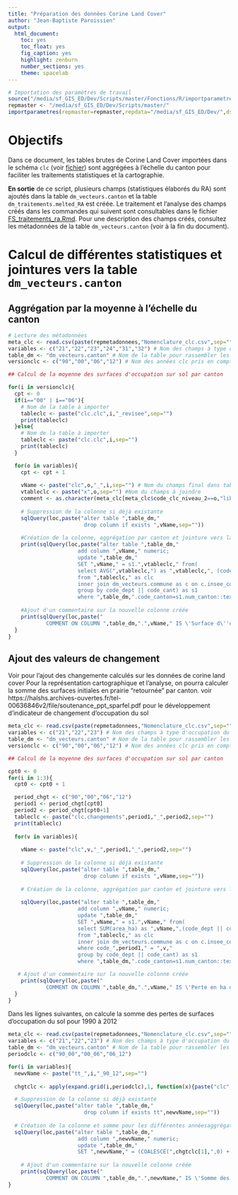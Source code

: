 ```yaml
---
title: "Préparation des données Corine Land Cover"
author: "Jean-Baptiste Paroissien"
output:
  html_document:
    toc: yes
    toc_float: yes
    fig_caption: yes
    highlight: zenburn
    number_sections: yes
    theme: spacelab  
---
```


```r
# Importation des paramètres de travail
source("/media/sf_GIS_ED/Dev/Scripts/master/Fonctions/R/importparametres.R")
repmaster <- "/media/sf_GIS_ED/Dev/Scripts/master/"
importparametres(repmaster=repmaster,repdata="/media/sf_GIS_ED/Dev/",dsn="PG:dbname='sol_elevage' host='localhost' port='5432' user='jb'")
```

# Objectifs

Dans ce document, les tables brutes de Corine Land Cover importées dans le schéma `clc` (voir [fichier](https://github.com/GisEDSol/Carbo_elevage/tree/master/Fichiers_suivis/BDD/Suivis/FS_bdd_brute.Rmd)) sont aggrégées à l'échelle du canton pour faciliter les traitements statistiques et la cartographie.

**En sortie** de ce script, plusieurs champs (statistiques élaborés du RA) sont ajoutés dans la table `dm_vecteurs.canton` et la table `dm_traitements.melted_RA` est créée. Le traitement et l'analyse des champs créés dans les commandes qui suivent sont consultables dans le fichier [FS_traitements_ra.Rmd](https://github.com/GisEDSol/Carbo_elevage/tree/master/Fichiers_suivis/Traitements/Suivis/FS_traitements_ra.Rmd).
Pour une description des champs créés, consultez les métadonnées de la table `dm_vecteurs.canton` (voir à la fin du document).

# Calcul de différentes statistiques et jointures vers la table `dm_vecteurs.canton`

## Aggrégation par la moyenne à l'échelle du canton

```r
# Lecture des métadonnées
meta_clc <- read.csv(paste(repmetadonnees,"Nomenclature_clc.csv",sep=""),sep=";",header=TRUE)
variables <- c("21","22","23","24","31","32") # Nom des champs à type d'occupation du sol à importer
table_dm <- "dm_vecteurs.canton" # Nom de la table pour rassembler les calculs (vers le schéma dm_vecteurs)
versionclc <- c("90","00","06","12") # Nom des années clc pris en compte

## Calcul de la moyenne des surfaces d'occupation sur sol par canton

for(i in versionclc){
  cpt <- 0
  if(i=="00" | i=="06"){
    # Nom de la table à importer
    tableclc <- paste("clc.clc",i,"_revisee",sep="")
    print(tableclc)
  }else{
    # Nom de la table à importer
    tableclc <- paste("clc.clc",i,sep="")
    print(tableclc)
  }

  for(o in variables){
    cpt <- cpt + 1
    
    vName <- paste("clc",o,"_",i,sep="") # Nom du champs final dans table_dm
    vtableclc <- paste("x",o,sep="") #Nom du champs à joindre
    comment <- as.character(meta_clc[meta_clc$code_clc_niveau_2==o,"libelle"])
    
    # Suppression de la colonne si déjà existante
    sqlQuery(loc,paste("alter table ",table_dm,"
                        drop column if exists ",vName,sep=""))
    
    #Création de la colonne, aggrégation par canton et jointure vers la table canton 
    print(sqlQuery(loc,paste("alter table ",table_dm,"
                      add column ",vName," numeric;
                      update ",table_dm,"
                      SET ",vName," = s1.",vtableclc," from(
                      select AVG(",vtableclc,") as ",vtableclc,", (code_dept || code_cant) as num_canton
                      from ",tableclc," as clc
                      inner join dm_vecteurs.commune as c on c.insee_com=clc.num_com
                      group by code_dept || code_cant) as s1
                      where ",table_dm,".code_canton=s1.num_canton::text",sep="")))
    
    #Ajout d'un commentaire sur la nouvelle colonne créée
    print(sqlQuery(loc,paste("
	        COMMENT ON COLUMN ",table_dm,".",vName," IS \'Surface d\''occupation du sol en hectare du libellé CLC version ",i," : ",comment,"\';",sep="")))
  }
}

```

## Ajout des valeurs de changement

Voir pour l'ajout des changemente calculés sur les données de corine land cover
Pour la représentation cartographique et l'analyse, on pourra calculer la somme des surfaces initiales en prairie "retournée" par canton.
voir https://halshs.archives-ouvertes.fr/tel-00636846v2/file/soutenance_ppt_sparfel.pdf pour le développement d'indicateur de changement d'occupation du sol

```r

meta_clc <- read.csv(paste(repmetadonnees,"Nomenclature_clc.csv",sep=""),sep=";",header=TRUE)
variables <- c("21","22","23") # Nom des champs à type d'occupation du sol à importer (21	Terres arables,22	Cultures permanentes, 23	Prairies)
table_dm <- "dm_vecteurs.canton" # Nom de la table pour rassembler les calculs (vers le schéma dm_vecteurs)
versionclc <- c("90","00","06","12") # Nom des années clc pris en compte

## Calcul de la moyenne des surfaces d'occupation sur sol par canton

cpt0 <- 0
for(i in 1:3){
  cpt0 <- cpt0 + 1

  period_chgt <- c("90","00","06","12")
  period1 <- period_chgt[cpt0]
  period2 <- period_chgt[cpt0+1]
  tableclc <- paste("clc.changements",period1,"_",period2,sep="")
  print(tableclc)
  
  for(v in variables){
    
    vName <- paste("clc",v,"_",period1,"_",period2,sep="")
    
    # Suppression de la colonne si déjà existante
    sqlQuery(loc,paste("alter table ",table_dm,"
                        drop column if exists ",vName,sep=""))
    
    # Création de la colonne, aggrégation par canton et jointure vers la table canton 
    
    sqlQuery(loc,paste("alter table ",table_dm,"
                      add column ",vName," numeric;
                      update ",table_dm,"
                      SET ",vName," = s1.",vName," from(
                      select SUM(area_ha) as ",vName,",(code_dept || code_cant) as num_canton
                      from ",tableclc," as clc
                      inner join dm_vecteurs.commune as c on c.insee_com=clc.num_com
                      where code_",period1," = ",v,"
                      group by code_dept || code_cant) as s1
                      where ",table_dm,".code_canton=s1.num_canton::text",sep=""))

   # Ajout d'un commentaire sur la nouvelle colonne créée
    print(sqlQuery(loc,paste("
	        COMMENT ON COLUMN ",table_dm,".",vName," IS \'Perte en ha de l\''occupation du sol ",v," entre l\''année ",period1," et l\''année ",period2,"\';",sep="")))
  }
}
```

Dans les lignes suivantes, on calcule la somme des pertes de surfaces d'occupation du sol pour 1990 à 2012

```r

meta_clc <- read.csv(paste(repmetadonnees,"Nomenclature_clc.csv",sep=""),sep=";",header=TRUE)
variables <- c("21","22","23") # Nom des champs à type d'occupation du sol à importer (21	Terres arables,22	Cultures permanentes, 23	Prairies)
table_dm <- "dm_vecteurs.canton" # Nom de la table pour rassembler les calculs (vers le schéma dm_vecteurs)
periodclc <- c("90_00","00_06","06_12")

for(i in variables){
  newvName <- paste("tt_",i,"_90_12",sep="")
 
  chgtclc <- apply(expand.grid(i,periodclc),1, function(x){paste("clc",x[1],"_",x[2],sep="")})  

  # Suppression de la colonne si déjà existante
  sqlQuery(loc,paste("alter table ",table_dm,"
                        drop column if exists tt",newvName,sep=""))
  
  # Création de la colonne et somme pour les différentes annéesaggrégation par canton et jointure vers la table canton 
  sqlQuery(loc,paste("alter table ",table_dm,"
                      add column ",newvName," numeric;
                      update ",table_dm,"
                      SET ",newvName," = (COALESCE(",chgtclc[1],",0) + COALESCE(",chgtclc[2],",0) + COALESCE(",chgtclc[3],",0))",sep=""))
  
    # Ajout d'un commentaire sur la nouvelle colonne créée
    print(sqlQuery(loc,paste("
	        COMMENT ON COLUMN ",table_dm,".",newvName," IS \'Somme des pertes en ha de l\''occupation du sol ",i," entre 1990 et 2012\';",sep="")))
}

```

